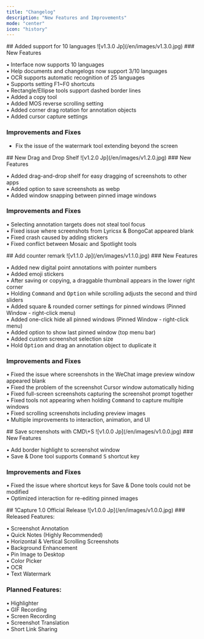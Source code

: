 ```yaml
---
title: "Changelog"
description: "New Features and Improvements"
mode: "center"
icon: "history"
---
```


<Update label="V1.3.0" description="2025/7/19">
  ## Added support for 10 languages

  <Frame>
    ![v1.3.0 Jp](/en/images/v1.3.0.jpg)
  </Frame>
  <Card title="1Capture Download" icon="circle-arrow-down" horizontal href="https://apps.apple.com/app/id6742318274">
    
  </Card>
  ### New Features

•  Interface now supports 10 languages  
•  Help documents and changelogs now support 3/10 languages  
•  OCR supports automatic recognition of 25 languages  
•  Supports setting F1~F0 shortcuts  
•  Rectangle/Ellipse tools support dashed border lines  
•  Added a copy tool  
•  Added MOS reverse scrolling setting  
•  Added corner drag rotation for annotation objects  
•  Added cursor capture settings

  ### Improvements and Fixes

  - Fix the issue of the watermark tool extending beyond the screen
</Update>

<Update label="V1.2.0" description="2025/5/30">
  ## New Drag and Drop Shelf

  <Frame>
    ![v1.2.0 Jp](/en/images/v1.2.0.jpg)
  </Frame>
  ### New Features

•  Added drag-and-drop shelf for easy dragging of screenshots to other apps  
•  Added option to save screenshots as webp  
•  Added window snapping between pinned image windows

  ### Improvements and Fixes

•  Selecting annotation targets does not steal tool focus  
•  Fixed issue where screenshots from Lyricsx & BongoCat appeared blank  
•  Fixed crash caused by adding stickers  
•  Fixed conflict between Mosaic and Spotlight tools
</Update>

<Update label="v1.1.0" description="2025/4/30">
  ## Add counter remark

  <Frame>
    ![v1.1.0 Jp](/en/images/v1.1.0.jpg)
  </Frame>
  ### New Features

•  Added new digital point annotations with pointer numbers  
•  Added emoji stickers  
•  After saving or copying, a draggable thumbnail appears in the lower right corner  
•  Holding <kbd>Command</kbd> and <kbd>Option</kbd> while scrolling adjusts the second and third sliders  
•  Added square & rounded corner settings for pinned windows (Pinned Window - right-click menu)  
•  Added one-click hide all pinned windows (Pinned Window - right-click menu)  
•  Added option to show last pinned window (top menu bar)  
•  Added custom screenshot selection size  
•  Hold <kbd>Option</kbd> and drag an annotation object to duplicate it

  ### Improvements and Fixes

•  Fixed the issue where screenshots in the WeChat image preview window appeared blank  
•  Fixed the problem of the screenshot Cursor window automatically hiding  
•  Fixed full-screen screenshots capturing the screenshot prompt together  
•  Fixed tools not appearing when holding <kbd>Command</kbd> to capture multiple windows  
•  Fixed scrolling screenshots including preview images  
•  Multiple improvements to interaction, animation, and UI
</Update>

<Update label="v1.0.1" description="2025/3/19">
  ## Save screenshots with CMD\+S

  <Frame>
    ![v1.0.0 Jp](/en/images/v1.0.0.jpg)
  </Frame>
  ### New Features

•  Add border highlight to screenshot window  
•  Save & Done tool supports <kbd>Command</kbd> <kbd>S</kbd> shortcut key

  ### Improvements and Fixes

•  Fixed the issue where shortcut keys for Save & Done tools could not be modified  
•  Optimized interaction for re-editing pinned images
</Update>

<Update label="v1.0.0" description="2025/3/8">
  ## 1Capture 1.0 Official Release

  <Frame>
    ![v1.0.0 Jp](/en/images/v1.0.0.jpg)
  </Frame>
  ### Released Features:

•  Screenshot Annotation  
•  Quick Notes (Highly Recommended)  
•  Horizontal & Vertical Scrolling Screenshots  
•  Background Enhancement  
•  Pin Image to Desktop  
•  Color Picker  
•  OCR  
•  Text Watermark

  ### Planned Features:

•  Highlighter  
•  GIF Recording  
•  Screen Recording  
•  Screenshot Translation  
•  Short Link Sharing
</Update>